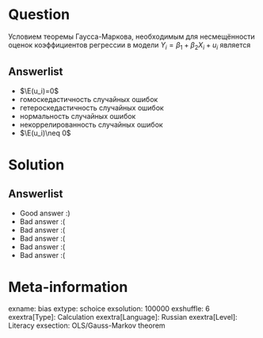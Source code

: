 Question
========
Условием теоремы Гаусса-Маркова, необходимым для несмещённости оценок
коэффициентов регрессии в модели $Y_i = \beta_1 + \beta_2 X_i + u_i$ является


Answerlist
----------
*  $\E(u_i)=0$
*  гомоскедастичность случайных ошибок
*  гетероскедастичность случайных ошибок
*  нормальность случайных ошибок
*  некоррелированность случайных ошибок
*  $\E(u_i)\neq 0$

Solution
========

Answerlist
----------
*  Good answer :)
*  Bad answer :(
*  Bad answer :(
*  Bad answer :(
*  Bad answer :(
*  Bad answer :(

Meta-information
================
exname: bias
extype: schoice
exsolution: 100000
exshuffle: 6
exextra[Type]: Calculation
exextra[Language]: Russian
exextra[Level]: Literacy
exsection: OLS/Gauss-Markov theorem